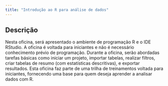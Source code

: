 ```yaml
---
title: "Introdução ao R para análise de dados"
---
```


## Descrição

Nesta oficina, será apresentado o ambiente de programação R e o IDE RStudio. A oficina é voltada para iniciantes e não é necessário conhecimento prévio de programação. Durante a oficina, serão abordadas tarefas básicas como iniciar um projeto, importar tabelas, realizar filtros, criar tabelas de resumo (com estatísticas descritivas), e exportar resultados. Esta oficina faz parte de uma trilha de treinamentos voltada para iniciantes, fornecendo uma base para quem deseja aprender a analisar dados com R.




